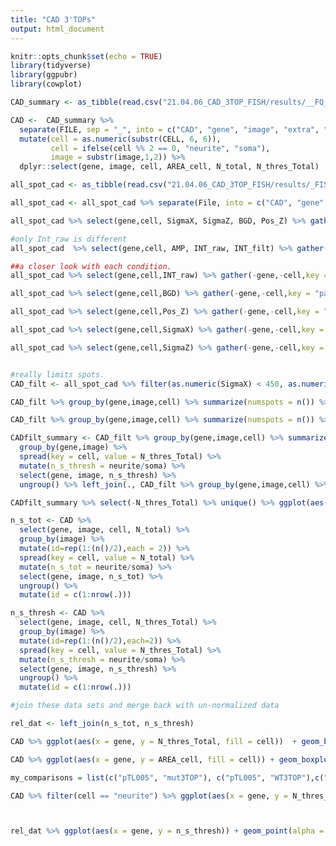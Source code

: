 ```yaml
---
title: "CAD 3'TOPs"
output: html_document
---
```


```r
knitr::opts_chunk$set(echo = TRUE)
library(tidyverse)
library(ggpubr)
library(cowplot)
```

```r

CAD_summary <- as_tibble(read.csv("21.04.06_CAD_3TOP_FISH/results/__FQ_batch_summary_MATURE_210407.txt", skip = 4, header = TRUE, sep = "\t"))

CAD <-  CAD_summary %>% 
  separate(FILE, sep = "_", into = c("CAD", "gene", "image", "extra", "STACK", "extra2")) %>% 
  mutate(cell = as.numeric(substr(CELL, 6, 6)), 
         cell = ifelse(cell %% 2 == 0, "neurite", "soma"),
         image = substr(image,1,2)) %>% 
  dplyr::select(gene, image, cell, AREA_cell, N_total, N_thres_Total)

```

```r
all_spot_cad <- as_tibble(read.csv("21.04.06_CAD_3TOP_FISH/results/_FISH-QUANT__all_spots_210407.txt", header = TRUE, skip = 13, sep = "\t"))

all_spot_cad <- all_spot_cad %>% separate(File, into = c("CAD", "gene","image","stack"), sep = "_") %>%  mutate(cell = as.numeric(substr(Cell, 6, 6)), cell = ifelse(cell %% 2 == 0, "neurite", "soma"), image = substr(image,1,2)) %>% select(gene, image, cell, everything(), -stack) 

all_spot_cad %>% select(gene,cell, SigmaX, SigmaZ, BGD, Pos_Z) %>% gather(-gene,-cell,key = "param", value = "value") %>% mutate(value = as.numeric(value)) %>% ggplot(aes(y=value, group = gene, fill = gene)) + geom_density(alpha = 0.5) + facet_wrap(cell~param, scales = "free", nrow =2) + theme_cowplot()

#only Int_raw is different
all_spot_cad  %>% select(gene,cell, AMP, INT_raw, INT_filt) %>% gather(-gene,-cell,key = "param", value = "value") %>% mutate(value = as.numeric(value)) %>% ggplot(aes(y=value, group = gene, fill = gene)) + geom_density(alpha = 0.5) + facet_wrap(cell~param, scales = "free",nrow = 2) + theme_cowplot() + ylim(0,2000)

##a closer look with each condition.
all_spot_cad %>% select(gene,cell,INT_raw) %>% gather(-gene,-cell,key = "param", value = "value") %>% mutate(value = as.numeric(value)) %>% ggplot(aes(y=value, group = gene, fill = gene)) + geom_density(alpha = 0.5) + theme_cowplot() + ylim(0,1500) + facet_grid(.~cell) + geom_hline(yintercept = 1000)

all_spot_cad %>% select(gene,cell,BGD) %>% gather(-gene,-cell,key = "param", value = "value") %>% mutate(value = as.numeric(value)) %>% ggplot(aes(y=value, group = gene, fill = gene)) + geom_density(alpha = 0.5) + theme_cowplot() + ylim(100,900) + facet_grid(.~cell) + geom_hline(yintercept = 700)

all_spot_cad %>% select(gene,cell,Pos_Z) %>% gather(-gene,-cell,key = "param", value = "value") %>% mutate(value = as.numeric(value)) %>% ggplot(aes(y=value, group = gene, fill = gene)) + geom_density(alpha = 0.5) + theme_cowplot()  + facet_grid(.~cell) + geom_hline(yintercept = 1400) + geom_hline(yintercept = 9000)

all_spot_cad %>% select(gene,cell,SigmaX) %>% gather(-gene,-cell,key = "param", value = "value") %>% mutate(value = as.numeric(value)) %>% ggplot(aes(y=value, group = gene, fill = gene)) + geom_density(alpha = 0.5) + theme_cowplot()  + facet_grid(.~cell) + geom_hline(yintercept = 450)

all_spot_cad %>% select(gene,cell,SigmaZ) %>% gather(-gene,-cell,key = "param", value = "value") %>% mutate(value = as.numeric(value)) %>% ggplot(aes(y=value, group = gene, fill = gene)) + geom_density(alpha = 0.5) + theme_cowplot() + facet_grid(.~cell) + geom_hline(yintercept = 750)


#really limits spots.
CAD_filt <- all_spot_cad %>% filter(as.numeric(SigmaX) < 450, as.numeric(SigmaZ) < 7500, as.numeric(Pos_Z) > 1400,as.numeric(Pos_Z) < 9000,  as.numeric(INT_raw) > 1000, as.numeric(BGD) < 700)

CAD_filt %>% group_by(gene,image,cell) %>% summarize(numspots = n()) %>% ggplot(aes(x = gene, y = numspots, fill = cell)) + geom_boxplot() + theme_cowplot()

CAD_filt %>% group_by(gene,image,cell) %>% summarize(numspots = n()) %>% filter(cell == "neurite") %>% ggplot(aes(x = gene, y = numspots, fill = gene)) + geom_boxplot(outlier.shape = NA) + theme_cowplot() + stat_compare_means(comparisons = list(c("pTL005", "mut3TOP"), c("pTL005", "WT3TOP"),c("mut3TOP", "WT3TOP")), method = "wilcox.test") + labs(x = "", y = "Spots in Neurite") + guides(fill = FALSE)

CADfilt_summary <- CAD_filt %>% group_by(gene,image,cell) %>% summarize(N_thres_Total = n()) %>% ungroup() %>% select(gene, image, cell, N_thres_Total) %>% 
  group_by(gene,image) %>% 
  spread(key = cell, value = N_thres_Total) %>%
  mutate(n_s_thresh = neurite/soma) %>% 
  select(gene, image, n_s_thresh) %>% 
  ungroup() %>% left_join(., CAD_filt %>% group_by(gene,image,cell) %>% summarize(N_thres_Total = n()) %>% ungroup() %>% select(gene, image, cell, N_thres_Total)) 

CADfilt_summary %>% select(-N_thres_Total) %>% unique() %>% ggplot(aes(x = gene, y = n_s_thresh))  + geom_violin(aes(fill = gene, alpha = gene)) + geom_boxplot(aes(fill = gene, alpha = gene),outlier.shape = NA, width = 0.1) + geom_point(alpha = 0.25, position = "jitter") + theme_cowplot() + stat_compare_means(comparisons = list(c("pTL005", "mut3TOP"), c("pTL005", "WT3TOP"),c("mut3TOP", "WT3TOP")), method = "wilcox.test") + labs(x = "", y = "Spots in Neurite/Soma") + guides(fill = FALSE, alpha = FALSE) + scale_x_discrete(limits = c("pTL005", "WT3TOP", "mut3TOP"), labels = c("Firefly", "WT 3'TOP", "mut 3'TOP")) + scale_fill_manual(values = c("#00a0b0", "#808080", "#00a0b0")) + scale_alpha_manual(values = c(0.3,1,1))


```

```r
n_s_tot <- CAD %>% 
  select(gene, image, cell, N_total) %>% 
  group_by(image) %>% 
  mutate(id=rep(1:(n()/2),each = 2)) %>% 
  spread(key = cell, value = N_total) %>% 
  mutate(n_s_tot = neurite/soma) %>%
  select(gene, image, n_s_tot) %>% 
  ungroup() %>% 
  mutate(id = c(1:nrow(.)))

n_s_thresh <- CAD %>% 
  select(gene, image, cell, N_thres_Total) %>% 
  group_by(image) %>% 
  mutate(id=rep(1:(n()/2),each=2)) %>% 
  spread(key = cell, value = N_thres_Total) %>%
  mutate(n_s_thresh = neurite/soma) %>% 
  select(gene, image, n_s_thresh) %>% 
  ungroup() %>% 
  mutate(id = c(1:nrow(.)))

#join these data sets and merge back with un-normalized data

rel_dat <- left_join(n_s_tot, n_s_thresh)
```

```r

CAD %>% ggplot(aes(x = gene, y = N_thres_Total, fill = cell))  + geom_boxplot(width = 0.25, outlier.shape = NA) + geom_point(alpha = 0.1, position = position_jitterdodge()) + theme_cowplot()  + labs(x = "", y = "Total Number of Spots")

CAD %>% ggplot(aes(x = gene, y = AREA_cell, fill = cell)) + geom_boxplot(width = 0.25) + geom_point(alpha = 0.1, position = position_jitterdodge()) + theme_cowplot() + labs(x = "", y = "Area")

```

```r
my_comparisons = list(c("pTL005", "mut3TOP"), c("pTL005", "WT3TOP"),c("mut3TOP", "WT3TOP"))

CAD %>% filter(cell == "neurite") %>% ggplot(aes(x = gene, y = N_thres_Total)) + geom_point(alpha = 0.1, position = "jitter") + geom_violin(aes(fill = gene, alpha = gene)) + geom_boxplot(aes(fill = gene, alpha = gene), width = 0.25) + stat_compare_means(comparisons = my_comparisons, method = "wilcox.test") + theme_cowplot() + guides(fill = FALSE, alpha = FALSE) + labs(x = "", y = "spots in Neurite") + EnvStats::stat_n_text() + scale_x_discrete(limits = c("pTL005", "WT3TOP", "mut3TOP"), labels = c("Firefly", "WT 3'TOP", "mut 3'TOP")) + scale_fill_manual(values = c("#00a0b0", "#808080", "#00a0b0")) + scale_alpha_manual(values = c(0.3,1,1))



rel_dat %>% ggplot(aes(x = gene, y = n_s_thresh)) + geom_point(alpha = 0.1, position = "jitter") + geom_violin(aes(fill = gene, alpha = gene)) + geom_boxplot(aes(fill = gene, alpha = gene), width = 0.25) + stat_compare_means(comparisons = my_comparisons, method = "wilcox.test", label.y = c(0.25,0.3,0.35)) + theme_cowplot() + guides(fill = FALSE, alpha = FALSE) + labs(x = "", y = "spots in Neurite / Soma") + EnvStats::stat_n_text() + scale_x_discrete(limits = c("pTL005", "WT3TOP", "mut3TOP"), labels = c("Firefly", "WT 3'TOP", "mut 3'TOP")) + scale_fill_manual(values = c("#00a0b0", "#808080", "#00a0b0")) + scale_alpha_manual(values = c(0.3,1,1))


```